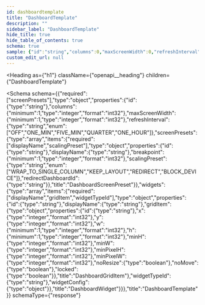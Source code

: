 ```yaml
---
id: dashboardtemplate
title: "DashboardTemplate"
description: ""
sidebar_label: "DashboardTemplate"
hide_title: true
hide_table_of_contents: true
schema: true
sample: {"id":"string","columns":0,"maxScreenWidth":0,"refreshInterval":"OFF","screenPresets":[{"id":"string","displayName":"string","breakpoint":0,"scalingPreset":"WRAP_TO_SINGLE_COLUMN","redirectDashboardId":"string"}],"widgets":[{"id":"string","displayName":"string","gridItem":{"id":"string","x":0,"y":0,"w":0,"h":0,"minH":0,"minW":0,"minPixelH":0,"minPixelW":0,"noResize":true,"noMove":true,"locked":true},"widgetTypeId":"string","widgetConfig":{}}]}
custom_edit_url: null
---
```



<Heading
  as={"h1"}
  className={"openapi__heading"}
  children={"DashboardTemplate"}
>
</Heading>





<Schema
  schema={{"required":["screenPresets"],"type":"object","properties":{"id":{"type":"string"},"columns":{"minimum":1,"type":"integer","format":"int32"},"maxScreenWidth":{"minimum":1,"type":"integer","format":"int32"},"refreshInterval":{"type":"string","enum":["OFF","ONE_MIN","FIVE_MIN","QUARTER","ONE_HOUR"]},"screenPresets":{"type":"array","items":{"required":["displayName","scalingPreset"],"type":"object","properties":{"id":{"type":"string"},"displayName":{"type":"string"},"breakpoint":{"minimum":1,"type":"integer","format":"int32"},"scalingPreset":{"type":"string","enum":["WRAP_TO_SINGLE_COLUMN","KEEP_LAYOUT","REDIRECT","BLOCK_DEVICE"]},"redirectDashboardId":{"type":"string"}},"title":"DashboardScreenPreset"}},"widgets":{"type":"array","items":{"required":["displayName","gridItem","widgetTypeId"],"type":"object","properties":{"id":{"type":"string"},"displayName":{"type":"string"},"gridItem":{"type":"object","properties":{"id":{"type":"string"},"x":{"type":"integer","format":"int32"},"y":{"type":"integer","format":"int32"},"w":{"minimum":1,"type":"integer","format":"int32"},"h":{"minimum":1,"type":"integer","format":"int32"},"minH":{"type":"integer","format":"int32"},"minW":{"type":"integer","format":"int32"},"minPixelH":{"type":"integer","format":"int32"},"minPixelW":{"type":"integer","format":"int32"},"noResize":{"type":"boolean"},"noMove":{"type":"boolean"},"locked":{"type":"boolean"}},"title":"DashboardGridItem"},"widgetTypeId":{"type":"string"},"widgetConfig":{"type":"object"}},"title":"DashboardWidget"}}},"title":"DashboardTemplate"}}
  schemaType={"response"}
>
  
</Schema>
            